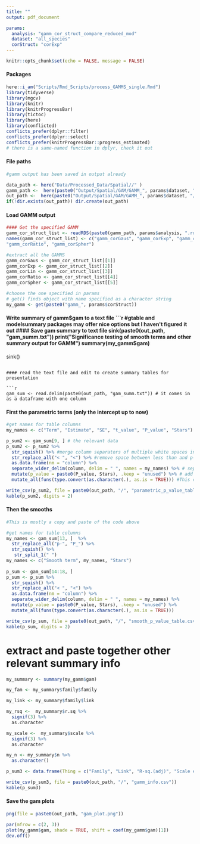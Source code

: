 ```yaml
---
title: ""
output: pdf_document

params:
  analysis: "gamm_cor_struct_compare_reduced_mod"
  dataset: "all_species"
  corStruct: "corExp"
---
```



```r
knitr::opts_chunk$set(echo = FALSE, message = FALSE)
```


#### Packages
```r
here::i_am("Scripts/Rmd_Scripts/process_GAMMS_single.Rmd")
library(tidyverse)
library(mgcv)
library(knitr)
library(knitrProgressBar)
library(tictoc)
library(here)
library(conflicted)
conflicts_prefer(dplyr::filter)
conflicts_prefer(dplyr::select)
conflicts_prefer(knitrProgressBar::progress_estimated)
# there is a same-named function in dplyr, check it out
```
#### File paths
```r
#gamm output has been saved in output already

data_path <- here("Data/Processed_Data/Spatial//" )
gamm_path <-  here(paste0("Output/Spatial/GAM/GAMM_", params$dataset, "//"))
out_path <-  here(paste0("Output/Spatial/GAM/GAMM_", params$dataset, "/", params$analysis, "/", params$corStruct, "//"))
if(!dir.exists(out_path)) dir.create(out_path)
```

#### Load GAMM output 
```r

#### Get the specified GAMM
gamm_cor_struct_list <- readRDS(paste0(gamm_path, params$analysis, ".rds"))
names(gamm_cor_struct_list) <- c("gamm_corGaus", "gamm_corExp", "gamm_corLin",
"gamm_corRatio", "gamm_corSpher")

#extract all the GAMMS
gamm_corGaus <- gamm_cor_struct_list[[1]]
gamm_corExp <- gamm_cor_struct_list[[2]]
gamm_corLin <- gamm_cor_struct_list[[3]]
gamm_corRatio <- gamm_cor_struct_list[[4]]
gamm_corSpher <- gamm_cor_struct_list[[5]]

#choose the one specified in params
# get() finds object with name specified as a character string
my_gamm <- get(paste0("gamm_", params$corStruct))

```

#### Write summary of gamm$gam to a text file
```r
#gtable and modelsummary packages may offer nice options but I haven't figured it out
#### Save gam summary to text file
sink(paste0(out_path, "gam_summ.txt"))
print("Significance testing of smooth terms and other summary output for GAMM")
summary(my_gamm$gam)
sink()
```

#### read the text file and edit to create summary tables for presentation

```r
gam_sum <- read.delim(paste0(out_path, "gam_summ.txt")) # it comes in as a dataframe with one column
```

#### First the parametric terms (only the intercept up to now)
```r
#get names for table columns
my_names <- c("Term", "Estimate", "SE", "t_value", "P_value", "Stars") #add remaining names needed

p_sum2 <- gam_sum[9, ] # the relevant data
p_sum2 <- p_sum2 %>% 
  str_squish() %>% #merge column separators of multiple white spaces into single spaces
  str_replace_all("< ", "<") %>% #remove space between less than and p-value
  as.data.frame(nm = "column") %>%
  separate_wider_delim(column, delim = " ", names = my_names) %>% # separate into multiple columns
  mutate(p_value = paste0(P_value, Stars), .keep = "unused") %>% # add stars to p-value in one column
  mutate_all(funs(type.convert(as.character(.), as.is = TRUE))) #This converts columns into the format that looks best to the function 

write_csv(p_sum2, file = paste0(out_path, "/", "parametric_p_value_table.csv"))
kable(p_sum2, digits = 2)
```

#### Then the smooths
```r
#This is mostly a copy and paste of the code above

#get names for table columns
my_names <- gam_sum[13, ]  %>%
  str_replace_all("p-", "P_") %>% 
  str_squish() %>% 
   str_split_1(" ") 
my_names <- c("Smooth term", my_names, "Stars")
                
p_sum <- gam_sum[14:18, ]
p_sum <- p_sum %>%
  str_squish() %>% 
  str_replace_all("< ", "<") %>% 
  as.data.frame(nm = "column") %>%
  separate_wider_delim(column, delim = " ", names = my_names) %>%
  mutate(p_value = paste0(P_value, Stars), .keep = "unused") %>%
  mutate_all(funs(type.convert(as.character(.), as.is = TRUE))) 

write_csv(p_sum, file = paste0(out_path, "/", "smooth_p_value_table.csv"))
kable(p_sum, digits = 2)
```

# extract and paste together other relevant summary info
```r
my_summary <- summary(my_gamm$gam)

my_fam <- my_summary$family$family 

my_link <- my_summary$family$link

my_rsq <-  my_summary$r.sq %>%
  signif(3) %>%
  as.character

my_scale <-  my_summary$scale %>%
  signif(3) %>%
  as.character

my_n <- my_summary$n %>%
  as.character()

p_sum3 <- data.frame(Thing = c("Family", "Link", "R-sq.(adj)", "Scale est.", "n"), Value = c(my_fam, my_link, my_rsq, my_scale, my_n))

write_csv(p_sum3, file = paste0(out_path, "/", "gamm_info.csv"))
kable(p_sum3)

```

#### Save the gam plots
```r
png(file = paste0(out_path, "gam_plot.png"))

par(mfrow = c(2, 3))
plot(my_gamm$gam, shade = TRUE, shift = coef(my_gamm$gam)[1])
dev.off()  
```

